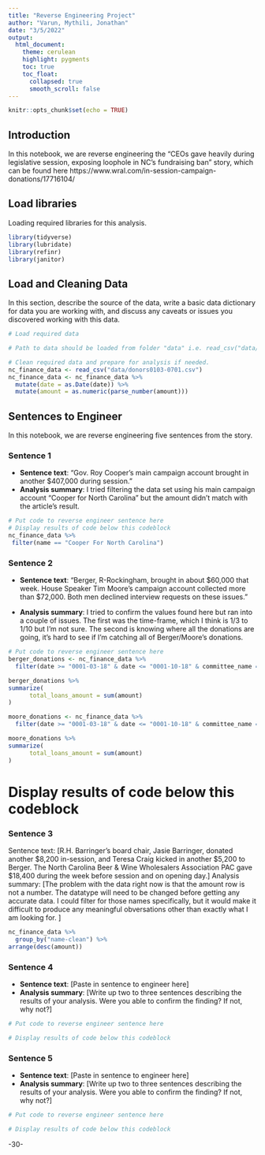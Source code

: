 ```yaml
---
title: "Reverse Engineering Project"
author: "Varun, Mythili, Jonathan"
date: "3/5/2022"
output:
  html_document:
    theme: cerulean
    highlight: pygments
    toc: true
    toc_float:
      collapsed: true
      smooth_scroll: false
---
```


```r
knitr::opts_chunk$set(echo = TRUE)
```

## Introduction 

In this notebook, we are reverse engineering the "CEOs gave heavily during legislative session, exposing loophole in NC's fundraising ban" story, which can be found here https://www.wral.com/in-session-campaign-donations/17716104/


## Load libraries

Loading required libraries for this analysis.

```r
library(tidyverse)
library(lubridate)
library(refinr)
library(janitor)
```

## Load and Cleaning Data

In this section, describe the source of the data, write a basic data dictionary for data you are working with, and discuss any caveats or issues you discovered working with this data. 

```r
# Load required data

# Path to data should be loaded from folder "data" i.e. read_csv("data/name_of_data.csv")

# Clean required data and prepare for analysis if needed. 
nc_finance_data <- read_csv("data/donors0103-0701.csv")
nc_finance_data <- nc_finance_data %>%
  mutate(date = as.Date(date)) %>% 
  mutate(amount = as.numeric(parse_number(amount)))
```

## Sentences to Engineer
In this notebook, we are reverse engineering five sentences from the story.

### Sentence 1

* **Sentence text**: “Gov. Roy Cooper's main campaign account brought in another $407,000 during session.”
* **Analysis summary**: I tried filtering the data set using his main campaign account "Cooper for North Carolina" but the amount didn't match with the article's result.

```r
# Put code to reverse engineer sentence here
# Display results of code below this codeblock
nc_finance_data %>% 
 filter(name == "Cooper For North Carolina")
```  


### Sentence 2

* **Sentence text**: “Berger, R-Rockingham, brought in about $60,000 that week. House Speaker Tim Moore's campaign account collected more than $72,000. Both men declined interview requests on these issues.”

* **Analysis summary**: I tried to confirm the values found here but ran into a couple of issues. The first was the time-frame, which I think is 1/3 to 1/10 but I'm not sure. The second is knowing where all the donations are going, it's hard to see if I'm catching all of Berger/Moore's donations.
```r
# Put code to reverse engineer sentence here
berger_donations <- nc_finance_data %>%  
  filter(date >= "0001-03-18" & date <= "0001-10-18" & committee_name == "PHILIP E BERGER COMM") 

berger_donations %>% 
summarize(
      total_loans_amount = sum(amount)
) 
```

```r
moore_donations <- nc_finance_data %>%  
  filter(date >= "0001-03-18" & date <= "0001-10-18" & committee_name == "FRIENDS OF TIM MOORE") 

moore_donations %>% 
summarize(
      total_loans_amount = sum(amount)
)

```
# Display results of code below this codeblock

### Sentence 3

Sentence text: [R.H. Barringer's board chair, Jasie Barringer, donated another $8,200 in-session, and Teresa Craig kicked in another $5,200 to Berger. The North Carolina Beer & Wine Wholesalers Association PAC gave $18,400 during the week before session and on opening day.]
Analysis summary: [The problem with the data right now is that the amount row is not a number. The datatype will need to be changed before getting any accurate data. I could filter for those names specifically, but it would make it difficult to produce any meaningful obversations other than exactly what I am looking for. ]

```r
nc_finance_data %>% 
  group_by("name-clean") %>%
arrange(desc(amount))
```


### Sentence 4

* **Sentence text**: [Paste in sentence to engineer here]
* **Analysis summary**: [Write up two to three sentences describing the results of your analysis.  Were you able to confirm the finding? If not, why not?]

```r
# Put code to reverse engineer sentence here

# Display results of code below this codeblock

```

### Sentence 5

* **Sentence text**: [Paste in sentence to engineer here]
* **Analysis summary**: [Write up two to three sentences describing the results of your analysis.  Were you able to confirm the finding? If not, why not?]

```r
# Put code to reverse engineer sentence here

# Display results of code below this codeblock

```

-30-